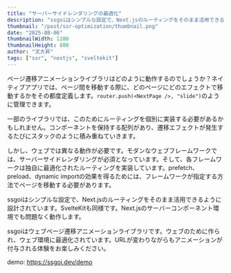 ```yaml
---
title: "サーバーサイドレンダリングの最適化"
description: "ssgoiはシンプルな設定で、Next.jsのルーティングをそのまま活用できるように設計されています。SvelteKitも同様です。Next.jsのサーバーコンポーネント環境でも問題なく動作します。"
thumbnail: "/post/ssr-optimization/thumbnail.png"
date: "2025-08-06"
thumbnailWidth: 1200
thumbnailHeight: 800
author: "文大昇"
tags: ["ssr", "nextjs", "sveltekit"]
---
```


ページ遷移アニメーションライブラリはどのように動作するのでしょうか？ネイティブアプリでは、ページ間を移動する際に、どのページにどのエフェクトで移動するかをその都度定義します。`router.push(<NextPage />, "slide")`のように管理できます。

一部のライブラリでは、このためにルーティングを個別に実装する必要があるかもしれません。コンポーネントを保持する配列があり、遷移エフェクトが発生するたびにスタックのように積み重ねていきます。

しかし、ウェブでは異なる動作が必要です。モダンなウェブフレームワークでは、サーバーサイドレンダリングが必須となっています。そして、各フレームワークは独自に最適化されたルーティングを実装しています。prefetch、preload、dynamic importの効果を得るためには、フレームワークが指定する方法でページを移動する必要があります。

ssgoiはシンプルな設定で、Next.jsのルーティングをそのまま活用できるように設計されています。SvelteKitも同様です。Next.jsのサーバーコンポーネント環境でも問題なく動作します。

ssgoiはウェブページ遷移アニメーションライブラリです。ウェブのために作られ、ウェブ環境に最適化されています。URLが変わりながらもアニメーションが付与される体験をお楽しみください。

demo: https://ssgoi.dev/demo